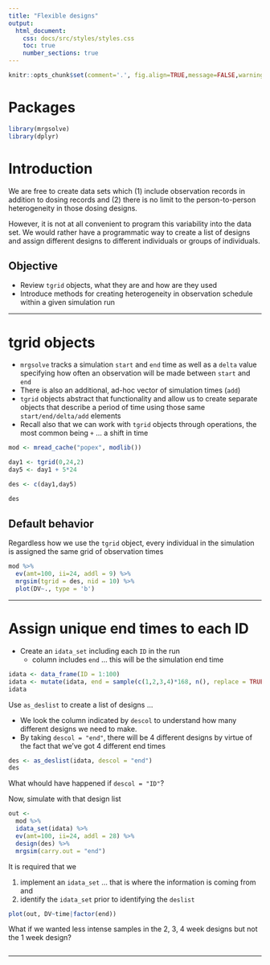 ```yaml
---
title: "Flexible designs"
output:
  html_document:
    css: docs/src/styles/styles.css
    toc: true
    number_sections: true
---
```


```r
knitr::opts_chunk$set(comment='.', fig.align=TRUE,message=FALSE,warning=FALSE)
```


# Packages
```r
library(mrgsolve)
library(dplyr)
```


# Introduction

We are free to create data sets which (1) include
observation records in addition to dosing records and (2) 
there is no limit to the person-to-person heterogeneity 
in those dosing designs.  

However, it is not at all convenient to program this 
variability into the data set.  We would rather have 
a programmatic way to create a list of designs and 
assign different designs to different individuals 
or groups of individuals.  

## Objective

- Review `tgrid` objects, what they are and how are they used
- Introduce methods for creating heterogeneity in observation
schedule within a given simulation run

<hr><div class = spacer></div>

# tgrid objects

- `mrgsolve` tracks a simulation `start` and `end` time as well 
as a `delta` value specifying how often an observation will be made
between `start` and `end`
- There is also an additional, ad-hoc vector of simulation times (`add`)
- `tgrid` objects abstract that functionality and allow us to create separate
objects that describe a period of time using those same `start/end/delta/add` 
elements
- Recall also that we can work with `tgrid` objects through operations, the 
most common being `+` ... a shift in time

```r
mod <- mread_cache("popex", modlib())

day1 <- tgrid(0,24,2)
day5 <- day1 + 5*24

des <- c(day1,day5)

des
```

## Default behavior
Regardless how we use the `tgrid` object, every individual 
in the simulation is assigned the same grid of observation times

```r
mod %>% 
  ev(amt=100, ii=24, addl = 9) %>%
  mrgsim(tgrid = des, nid = 10) %>% 
  plot(DV~., type = 'b')
```

<hr><div class = spacer></div>

# Assign unique end times to each ID

- Create an `idata_set` including each `ID` in the run
  - column includes `end` ... this will be the simulation 
  end time 

```r
idata <- data_frame(ID = 1:100) 
idata <- mutate(idata, end = sample(c(1,2,3,4)*168, n(), replace = TRUE))
idata
```

Use `as_deslist` to create a list of designs ... 

- We look the column indicated by `descol` to understand how many 
different designs we need to make. 
- By taking `descol = "end"`, there will be 4 different designs 
by virtue of the fact that we've got 4 different end times

```r
des <- as_deslist(idata, descol = "end")
des
```

What whould have happened if `descol = "ID"`?


Now, simulate with that design list
```r
out <- 
  mod %>% 
  idata_set(idata) %>%
  ev(amt=100, ii=24, addl = 28) %>%
  design(des) %>% 
  mrgsim(carry.out = "end")
```

It is required that we

1. implement an `idata_set` ... that is where the information is coming from and 
1. identify the `idata_set` prior to identifying the `deslist`

```r
plot(out, DV~time|factor(end))
```

What if we wanted less intense samples in the 2, 3, 4 week designs
but not the 1 week design?

```r

```


<hr><div class = spacer></div>


